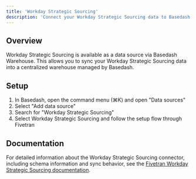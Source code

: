 ```yaml
---
title: 'Workday Strategic Sourcing'
description: 'Connect your Workday Strategic Sourcing data to Basedash'
---
```


## Overview

Workday Strategic Sourcing is available as a data source via Basedash Warehouse. This allows you to sync your Workday Strategic Sourcing data into a centralized warehouse managed by Basedash.

## Setup

1. In Basedash, open the command menu (⌘K) and open "Data sources"
2. Select "Add data source"
3. Search for "Workday Strategic Sourcing"
4. Select Workday Strategic Sourcing and follow the setup flow through Fivetran

## Documentation

For detailed information about the Workday Strategic Sourcing connector, including schema information and sync behavior, see the [Fivetran Workday Strategic Sourcing documentation](https://fivetran.com/docs/connectors/applications/workday-strategic-sourcing).

